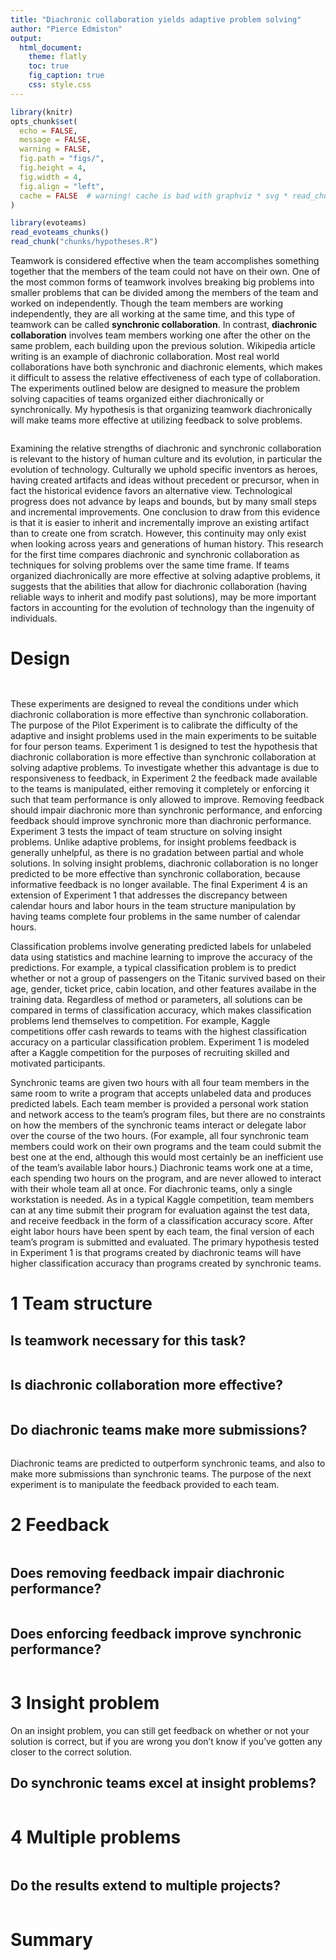 ```yaml
---
title: "Diachronic collaboration yields adaptive problem solving"
author: "Pierce Edmiston"
output:
  html_document:
    theme: flatly
    toc: true
    fig_caption: true
    css: style.css
---
```


```r
library(knitr)
opts_chunk$set(
  echo = FALSE,
  message = FALSE,
  warning = FALSE,
  fig.path = "figs/",
  fig.height = 4,
  fig.width = 4,
  fig.align = "left",
  cache = FALSE  # warning! cache is bad with graphviz * svg * read_chunk
)

library(evoteams)
read_evoteams_chunks()
read_chunk("chunks/hypotheses.R")
```

Teamwork is considered effective when the team accomplishes something together that the members of the team could not have on their own. One of the most common forms of teamwork involves breaking big problems into smaller problems that can be divided among the members of the team and worked on independently. Though the team members are working independently, they are all working at the same time, and this type of teamwork can be called **synchronic collaboration**. In contrast, **diachronic collaboration** involves team members working one after the other on the same problem, each building upon the previous solution. Wikipedia article writing is an example of diachronic collaboration. Most real world collaborations have both synchronic and diachronic elements, which makes it difficult to assess the relative effectiveness of each type of collaboration. The experiments outlined below are designed to measure the problem solving capacities of teams organized either diachronically or synchronically. My hypothesis is that organizing teamwork diachronically will make teams more effective at utilizing feedback to solve problems.

```r
```

Examining the relative strengths of diachronic and synchronic collaboration is relevant to the history of human culture and its evolution, in particular the evolution of technology. Culturally we uphold specific inventors as heroes, having created artifacts and ideas without precedent or precursor, when in fact the historical evidence favors an alternative view. Technological progress does not advance by leaps and bounds, but by many small steps and incremental improvements. One conclusion to draw from this evidence is that it is easier to inherit and incrementally improve an existing artifact than to create one from scratch. However, this continuity may only exist when looking across years and generations of human history. This research for the first time compares diachronic and synchronic collaboration as techniques for solving problems over the same time frame. If teams organized diachronically are more effective at solving adaptive problems, it suggests that the abilities that allow for diachronic collaboration (having reliable ways to inherit and modify past solutions), may be more important factors in accounting for the evolution of technology than the ingenuity of individuals.

# Design

```r
```

```r
```

These experiments are designed to reveal the conditions under which diachronic collaboration is more effective than synchronic collaboration. The purpose of the Pilot Experiment is to calibrate the difficulty of the adaptive and insight problems used in the main experiments to be suitable for four person teams. Experiment 1 is designed to test the hypothesis that diachronic collaboration is more effective than synchronic collaboration at solving adaptive problems. To investigate whether this advantage is due to responsiveness to feedback, in Experiment 2 the feedback made available to the teams is manipulated, either removing it completely or enforcing it such that team performance is only allowed to improve. Removing feedback should impair diachronic more than synchronic performance, and enforcing feedback should improve synchronic more than diachronic performance. Experiment 3 tests the impact of team structure on solving insight problems. Unlike adaptive problems, for insight problems feedback is generally unhelpful, as there is no gradation between partial and whole solutions. In solving insight problems, diachronic collaboration is no longer predicted to be more effective than synchronic collaboration, because informative feedback is no longer available. The final Experiment 4 is an extension of Experiment 1 that addresses the discrepancy between calendar hours and labor hours in the team structure manipulation by having teams complete four problems in the same number of calendar hours.

Classification problems involve generating predicted labels for unlabeled data using statistics and machine learning to improve the accuracy of the predictions. For example, a typical classification problem is to predict whether or not a group of passengers on the Titanic survived based on their age, gender, ticket price, cabin location, and other features availabe in the training data. Regardless of method or parameters, all solutions can be compared in terms of classification accuracy, which makes classification problems lend themselves to competition. For example, Kaggle competitions offer cash rewards to teams with the highest classification accuracy on a particular classification problem. Experiment 1 is modeled after a Kaggle competition for the purposes of recruiting skilled and motivated participants.

Synchronic teams are given two hours with all four team members in the same room to write a program that accepts unlabeled data and produces predicted labels. Each team member is provided a personal work station and network access to the team's program files, but there are no constraints on how the members of the synchronic teams interact or delegate labor over the course of the two hours. (For example, all four synchronic team members could work on their own programs and the team could submit the best one at the end, although this would most certainly be an inefficient use of the team's available labor hours.) Diachronic teams work one at a time, each spending two hours on the program, and are never allowed to interact with their whole team all at once. For diachronic teams, only a single workstation is needed. As in a typical Kaggle competition, team members can at any time submit their program for evaluation against the test data, and receive feedback in the form of a classification accuracy score. After eight labor hours have been spent by each team, the final version of each team's program is submitted and evaluated. The primary hypothesis tested in Experiment 1 is that programs created by diachronic teams will have higher classification accuracy than programs created by synchronic teams.

# 1 Team structure

## Is teamwork necessary for this task?

```r
```

## Is diachronic collaboration more effective?

```r
```

## Do diachronic teams make more submissions?

```r
```

Diachronic teams are predicted to outperform synchronic teams, and also to make more submissions than synchronic teams. The purpose of the next experiment is to manipulate the feedback provided to each team.

# 2 Feedback

```r
```

## Does removing feedback impair diachronic performance?

```r
```

## Does enforcing feedback improve synchronic performance?

```r
```

# 3 Insight problem

On an insight problem, you can still get feedback on whether or not your solution is correct, but if you are wrong you don't know if you've gotten any closer to the correct solution.

## Do synchronic teams excel at insight problems?

```r
```

# 4 Multiple problems

```r
```

## Do the results extend to multiple projects?

```r
```

## 

# Summary
